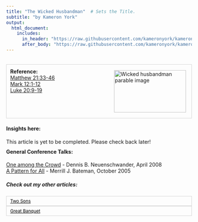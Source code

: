 ```yaml
---
title: "The Wicked Husbandman"  # Sets the Title.
subtitle: "by Kameron York"
output:
  html_document:
    includes:
      in_header: "https://raw.githubusercontent.com/kameronyork/kameronyork.github.io/main/parables/headers/wicked-husbandman-header.html"
      after_body: "https://raw.githubusercontent.com/kameronyork/kameronyork.github.io/main/parables/footer.html"
---
```

<br>
<div style="border: 1px solid lightgray; padding: 10px; overflow: hidden;">
<img src="https://raw.githubusercontent.com/kameronyork/kameronyork.github.io/main/docs/assets/wicked-husbandman.jpg" alt="Wicked husbandman parable image" style="float: right; width: 195px; height: 115px; padding: 5px;">
<h4 style="text-align: left; margin: 0;">Reference:</h4>
<p style="text-align: left; margin: 0;">
<a href="https://www.churchofjesuschrist.org/study/scriptures/nt/matt/21?lang=eng&id=33-46#p33" target="_blank">Matthew 21:33-46</a><br>
<a href="https://www.churchofjesuschrist.org/study/scriptures/nt/mark/12?lang=eng&id=1-12#p1" target="_blank">Mark 12:1-12</a><br>
<a href="https://www.churchofjesuschrist.org/study/scriptures/nt/luke/20?lang=eng&id=9-19#p9" target="_blank">Luke 20:9-19</a>
</p>
</div>

#### Insights here:

This article is yet to be completed. Please check back later!


<div style="margin-top: -10px;">
#### General Conference Talks:
<a href="https://www.churchofjesuschrist.org/study/general-conference/2008/04/one-among-the-crowd">One among the Crowd</a> - Dennis B. Neuenschwander, April 2008<br>
<a href="https://www.churchofjesuschrist.org/study/general-conference/2005/10/a-pattern-for-all">A Pattern for All</a> - Merrill J. Bateman, October 2005<br>



##### Check out my other articles:

<link rel="stylesheet" href="https://kameronyork.github.io/scripting/themify-icons/themify-icons.css">
<div class="container">
<div class="row">
<div class="col-12 text-md-left">
<nav class="pagination mt-3">
<a class="nav nav-prev" href="https://kameronyork.com/parables/two-sons.html" style="background-color: transparent; color: black; padding: 5px 10px; border: 1px solid lightgray; cursor: pointer; white-space: nowrap; font-size: 12px; display: flex; align-items: center;" 
onmouseover="this.style.backgroundColor='lightgray';" 
onmouseout="this.style.backgroundColor='transparent';" 
onmousedown="this.style.backgroundColor='gray';" 
onmouseup="this.style.backgroundColor='lightgray';">
<i class="ti-arrow-left mr-2"></i>
<span style="display: none;" class="d-md-inline-block">Two Sons</span>
<span style="display: inline-block;" class="d-md-none">Two Sons</span>
</a>
<a class="nav nav-next ml-3" href="https://kameronyork.com/parables/great-banquet.html" style="background-color: transparent; color: black; padding: 5px 10px; border: 1px solid lightgray; cursor: pointer; white-space: nowrap; font-size: 12px; display: flex; align-items: center;" 
onmouseover="this.style.backgroundColor='lightgray';" 
onmouseout="this.style.backgroundColor='transparent';" 
onmousedown="this.style.backgroundColor='gray';" 
onmouseup="this.style.backgroundColor='lightgray';">
<span style="display: none;" class="d-md-inline-block">Great Banquet</span>
<span style="display: inline-block;" class="d-md-none">Great Banquet</span>
<i class="ti-arrow-right ml-2"></i>
</a>
</nav>
</div>
</div>
</div>